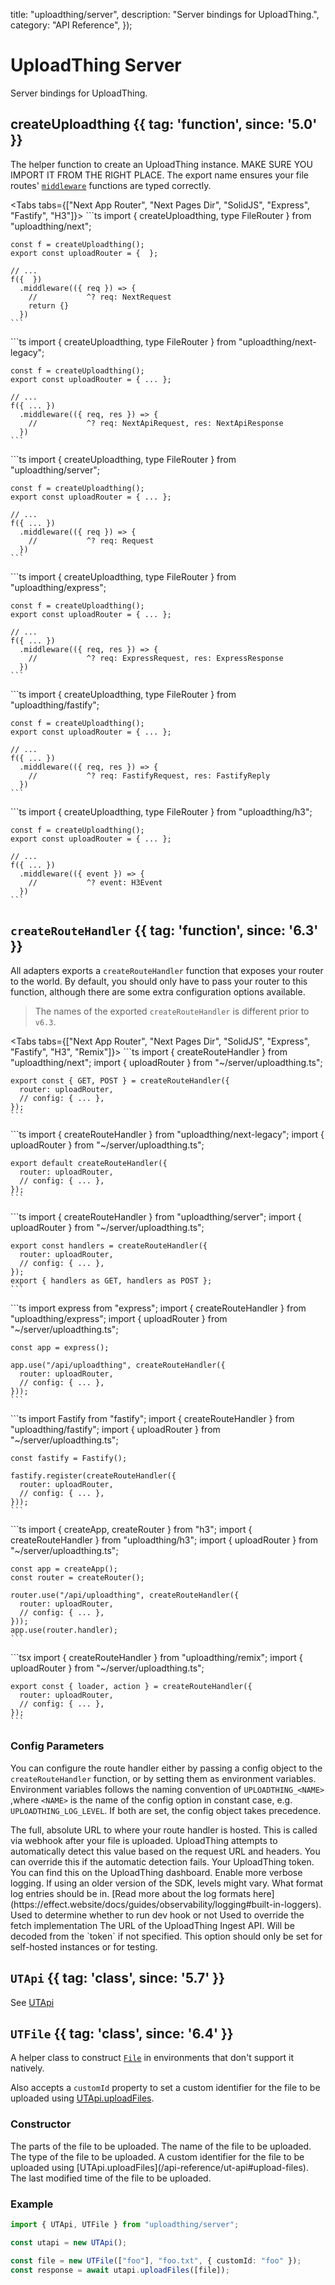 
  title: "uploadthing/server",
  description: "Server bindings for UploadThing.",
  category: "API Reference",
});

# UploadThing Server

Server bindings for UploadThing.

## createUploadthing {{ tag: 'function', since: '5.0' }}

The helper function to create an UploadThing instance. MAKE SURE YOU IMPORT IT
FROM THE RIGHT PLACE. The export name ensures your file routes'
[`middleware`](/api-reference/file-routes#middleware) functions are typed
correctly.

<Tabs tabs={["Next App Router", "Next Pages Dir", "SolidJS", "Express", "Fastify", "H3"]}>
  <Tab>
    ```ts
    import { createUploadthing, type FileRouter } from "uploadthing/next";

    const f = createUploadthing();
    export const uploadRouter = {  };

    // ...
    f({  })
      .middleware(({ req }) => {
        //           ^? req: NextRequest
        return {}
      })
    ```

  </Tab>
  <Tab>
    ```ts
    import { createUploadthing, type FileRouter } from "uploadthing/next-legacy";

    const f = createUploadthing();
    export const uploadRouter = { ... };

    // ...
    f({ ... })
      .middleware(({ req, res }) => {
        //           ^? req: NextApiRequest, res: NextApiResponse
      })
    ```

  </Tab>
  <Tab>
    ```ts
    import { createUploadthing, type FileRouter } from "uploadthing/server";

    const f = createUploadthing();
    export const uploadRouter = { ... };

    // ...
    f({ ... })
      .middleware(({ req }) => {
        //           ^? req: Request
      })
    ```

  </Tab>

  <Tab>
    ```ts
    import { createUploadthing, type FileRouter } from "uploadthing/express";

    const f = createUploadthing();
    export const uploadRouter = { ... };

    // ...
    f({ ... })
      .middleware(({ req, res }) => {
        //           ^? req: ExpressRequest, res: ExpressResponse
      })
    ```

  </Tab>

  <Tab>
    ```ts
    import { createUploadthing, type FileRouter } from "uploadthing/fastify";

    const f = createUploadthing();
    export const uploadRouter = { ... };

    // ...
    f({ ... })
      .middleware(({ req, res }) => {
        //           ^? req: FastifyRequest, res: FastifyReply
      })
    ```

  </Tab>

  <Tab>
    ```ts
    import { createUploadthing, type FileRouter } from "uploadthing/h3";

    const f = createUploadthing();
    export const uploadRouter = { ... };

    // ...
    f({ ... })
      .middleware(({ event }) => {
        //           ^? event: H3Event
      })
    ```

  </Tab>
</Tabs>

## `createRouteHandler` {{ tag: 'function', since: '6.3' }}

All adapters exports a `createRouteHandler` function that exposes your router to
the world. By default, you should only have to pass your router to this
function, although there are some extra configuration options available.

> The names of the exported `createRouteHandler` is different prior to `v6.3`.

<Tabs tabs={["Next App Router", "Next Pages Dir", "SolidJS", "Express", "Fastify", "H3", "Remix"]}>
  <Tab>
    ```ts
    import { createRouteHandler } from "uploadthing/next";
    import { uploadRouter } from "~/server/uploadthing.ts";

    export const { GET, POST } = createRouteHandler({
      router: uploadRouter,
      // config: { ... },
    });
    ```

  </Tab>
  <Tab>
    ```ts
    import { createRouteHandler } from "uploadthing/next-legacy";
    import { uploadRouter } from "~/server/uploadthing.ts";

    export default createRouteHandler({
      router: uploadRouter,
      // config: { ... },
    });
    ```

  </Tab>
  <Tab>
    ```ts
    import { createRouteHandler } from "uploadthing/server";
    import { uploadRouter } from "~/server/uploadthing.ts";

    export const handlers = createRouteHandler({
      router: uploadRouter,
      // config: { ... },
    });
    export { handlers as GET, handlers as POST };
    ```

  </Tab>

  <Tab>
    ```ts
    import express from "express";
    import { createRouteHandler } from "uploadthing/express";
    import { uploadRouter } from "~/server/uploadthing.ts";

    const app = express();

    app.use("/api/uploadthing", createRouteHandler({
      router: uploadRouter,
      // config: { ... },
    }));
    ```

  </Tab>

  <Tab>
    ```ts
    import Fastify from "fastify";
    import { createRouteHandler } from "uploadthing/fastify";
    import { uploadRouter } from "~/server/uploadthing.ts";

    const fastify = Fastify();

    fastify.register(createRouteHandler({
      router: uploadRouter,
      // config: { ... },
    }));
    ```

  </Tab>

  <Tab>
    ```ts
    import { createApp, createRouter } from "h3";
    import { createRouteHandler } from "uploadthing/h3";
    import { uploadRouter } from "~/server/uploadthing.ts";

    const app = createApp();
    const router = createRouter();

    router.use("/api/uploadthing", createRouteHandler({
      router: uploadRouter,
      // config: { ... },
    }));
    app.use(router.handler);
    ```

  </Tab>

  <Tab>
    ```tsx
    import { createRouteHandler } from "uploadthing/remix";
    import { uploadRouter } from "~/server/uploadthing.ts";

    export const { loader, action } = createRouteHandler({
      router: uploadRouter,
      // config: { ... },
    });
    ```

  </Tab>
</Tabs>

### Config Parameters

You can configure the route handler either by passing a config object to the
`createRouteHandler` function, or by setting them as environment variables.
Environment variables follows the naming convention of `UPLOADTHING_<NAME>`
,where `<NAME>` is the name of the config option in constant case, e.g.
`UPLOADTHING_LOG_LEVEL`. If both are set, the config object takes precedence.

<Properties>
  <Property name="callbackUrl" type="string" since="6.0">
    The full, absolute URL to where your route handler is hosted. This is called
    via webhook after your file is uploaded. UploadThing attempts to
    automatically detect this value based on the request URL and headers. You
    can override this if the automatic detection fails.
  </Property>
  <Property
    name="token"
    type="string"
    since="7.0"
    defaultValue="env.UPLOADTHING_TOKEN"
  >
    Your UploadThing token. You can find this on the UploadThing dashboard.
  </Property>
  <Property
    name="logLevel"
    type="Error | Warning | Info | Debug | Trace"
    since="7.0"
    defaultValue="Info"
  >
    Enable more verbose logging.
    <Note>If using an older version of the SDK, levels might vary.</Note>
  </Property>
  <Property
    name="logFormat"
    type="json | logFmt | structured | pretty"
    since="7.1"
    defaultValue="pretty in development, else json"
  >
    What format log entries should be in. [Read more about the log formats
    here](https://effect.website/docs/guides/observability/logging#built-in-loggers).
  </Property>
  <Property
    name="isDev"
    type="boolean"
    since="6.3"
    defaultValue="env.NODE_ENV === 'development'"
  >
    Used to determine whether to run dev hook or not
  </Property>
  <Property
    name="fetch"
    type="FetchEsque"
    since="6.3"
    defaultValue="globalThis.fetch"
  >
    Used to override the fetch implementation
  </Property>
  <Property name="ingestUrl" type="string" since="7.0">
    The URL of the UploadThing Ingest API. Will be decoded from the `token` if
    not specified.
    <Note>
      This option should only be set for self-hosted instances or for testing.
    </Note>
  </Property>
</Properties>

## `UTApi` {{ tag: 'class', since: '5.7' }}

See [UTApi](/api-reference/ut-api)

## `UTFile` {{ tag: 'class', since: '6.4' }}

A helper class to construct
[`File`](https://developer.mozilla.org/en-US/docs/Web/API/File) in environments
that don't support it natively.

Also accepts a `customId` property to set a custom identifier for the file to be
uploaded using [UTApi.uploadFiles](/api-reference/ut-api#upload-files).

### Constructor

<Properties>
  <Property name="parts" type="BlobPart[]" required>
    The parts of the file to be uploaded.
  </Property>
  <Property name="name" type="string" required>
    The name of the file to be uploaded.
  </Property>
  <Property name="opts.type" type="string" since="6.4">
    The type of the file to be uploaded.
  </Property>
  <Property name="opts.customId" type="string" since="6.4">
    A custom identifier for the file to be uploaded using
    [UTApi.uploadFiles](/api-reference/ut-api#upload-files).
  </Property>
  <Property name="opts.lastModified" type="number" since="6.4">
    The last modified time of the file to be uploaded.
  </Property>
</Properties>

### Example

```ts
import { UTApi, UTFile } from "uploadthing/server";

const utapi = new UTApi();

const file = new UTFile(["foo"], "foo.txt", { customId: "foo" });
const response = await utapi.uploadFiles([file]);
```
